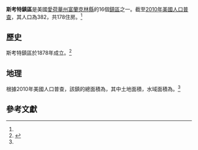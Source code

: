 {{Infobox settlement
|official_name            = 斯考特鎮區
|native_name              = Scott Township
|settlement_type          = [[鎮區_(美國)|鎮區]]
|nickname                 = 
|motto                    =

<!-- Images -->
|image_skyline            = 
|imagesize                = 
|image_caption            = 
|image_flag               = 
|image_seal               =

<!-- Maps -->
|image_map                = Map_highlighting_Scott_Township,_Franklin_County,_Iowa.svg
|mapsize                  = 250px
|map_caption              = 在富蘭克林縣中的位置
|image_map1               = 
|mapsize1                 = 
|map_caption1             =

<!-- Location -->
|subdivision_type         = [[世界地理索引|国家]]
|subdivision_name         = {{USA}}
|subdivision_type1        = [[美国行政区划|州]]
|subdivision_name1        = {{flag|Iowa}}
|subdivision_type2        = [[愛荷華州县级行政区列表|縣]]
|subdivision_name2        = [[富蘭克林縣_(愛荷華州)|富蘭克林縣]]
|government_footnotes     = 
|leader_title             = 
|leader_name              = 
|leader_title1            = 
|leader_name1             = 
|established_title        = 
|established_date         =

<!-- Area -->
|area_footnotes           = 
|area_magnitude           = 
|unit_pref                = Imperial
|area_total_sq_mi         = 36.81
|area_land_sq_mi          = 36.8
|area_water_sq_mi         = 0.01
|area_water_percent       = 0.03

<!-- Population -->
|population_as_of         = [[2010年美國人口普查|2010]]
|population_footnotes     = <ref name="Gazetteer">{{cite web|title=2010 Census Gazetteer|url=https://www.census.gov/geo/maps-data/data/docs/gazetteer/county_sub_list_19.txt|publisher=[[United_States_Census_Bureau|United States Census Bureau]]|accessdate=2014-02-21|url-status=dead|archiveurl=https://web.archive.org/web/20140223183305/http://www.census.gov/geo/maps-data/data/docs/gazetteer/county_sub_list_19.txt|archivedate=2014-02-23}}</ref>
|population_total         = 382
|population_density_sq_mi = 10.4

<!-- General information -->
|elevation_footnotes      = 
|elevation_m              = 386
|elevation_ft             = 1266
|coordinates              = {{coord|42|46|31|N|93|26|22|W|region:US-IA|display=inline,title}}

<!-- Area/postal codes & others -->
|timezone                 = 
|utc_offset               = 
|timezone_DST             = 
|utc_offset_DST           = 
|postal_code_type         = [[美國郵區編號|郵區編號]]
|postal_code              = 50071, 50420, 50452
|area_code                = 
|blank_name               = [[地名信息系统|GNIS ID]]
|blank_info               = 0468668<ref>{{cite gnis|0468668|Scott Township, Franklin County, Iowa|2014-02-21}}</ref>
|website                  = 
|footnotes                = 
}}

'''斯考特鎮區'''是美國[[愛荷華州|愛荷華州]][[富蘭克林縣_(愛荷華州)|富蘭克林縣]]的16個[[鎮區_(美國)|鎮區]]之一。截至[[2010年美國人口普查|2010年美國人口普查]]，其人口為382，共178住房。<ref name="Gazetteer"/>

== 歷史 ==
斯考特鎮區於1878年成立。<ref>{{cite book | url=https://books.google.com/books?id=snoUAAAAYAAJ&pg=PA328#v=onepage&q&f=false | title=History of Franklin County, Iowa: A Record of Settlement, Organization, Progress and Achievement, Volume 1 | publisher=S. J. Clarke Publishing Company | author=Stuart, I. L. | year=1914 | pages=328 | access-date=2020-07-13 | archive-date=2020-08-09 | archive-url=https://web.archive.org/web/20200809151052/https://books.google.com/books?id=snoUAAAAYAAJ&pg=PA328#v=onepage&q&f=false | dead-url=no }}</ref>
== 地理 ==
根據2010年美國人口普查，該鎮的總面積為{{convert|36.81|sqmi}}，其中土地面積{{convert|36.8|sqmi}}，水域面積為{{convert|0.01|sqmi}}。<ref name="Gazetteer"/>
== 參考文獻 ==
{{reflist}}

{{富蘭克林縣 (愛荷華州)}}